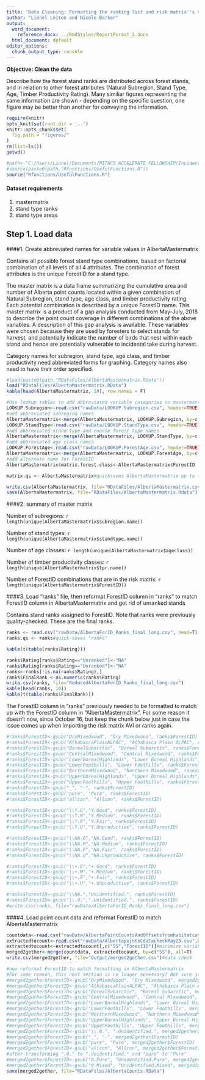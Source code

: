 ---
title: 'Data Cleaning: Formatting the ranking list and risk matrix''s variables'
author: "Lionel Leston and Nicole Barker"
output:
  word_document:
    reference_docx: ../RmdStyles/ReportFormat_1.docx
  html_document: default
editor_options: 
  chunk_output_type: console
---

**Objective: Clean the data**

Describe how the forest stand ranks are distributed across forest stands, and in relation to other forest attributes (Natural Subregion, Stand Type, Age, Timber Productivity Rating). Many similiar figures representing the same information are shown - depending on the specific question, one figure may be better than another for conveying the information. 


``` {r setup, echo=F, message=F, warning=F}
require(knitr)
opts_knit$set(root.dir = '..')
knitr::opts_chunk$set(
  fig.path = "figures/"
)
rm(list=ls())
getwd()
```

``` {r}
#path<-"C:/Users/Lionel/Documents/MITACS ACCELERATE FELLOWSHIP/Incidental Take Risk Ranking Matrix for Westfraser/Git Repository/My Repos/BC_Risk_Matrix/"
#source(paste0(path,"Rfunctions/UsefulFunctions.R"))
source("Rfunctions/UsefulFunctions.R")
```

#### Dataset requirements

1. mastermatrix
2. stand type ranks
3. stand type areas

## Step 1. Load data

####1. Create abbreviated names for variable values in AlbertaMastermatrix

Contains all possible forest stand type combinations, based on factorial combination of all levels of all 4 attributes. The combination of forest attributes is the unique ForestID for a stand type.

The master matrix is a data frame summarizing the cumulative area and number of Alberta point counts located within a given combination of Natural Subregion, stand type, age class, and timber productivity rating. Each potential combination is described by a unique ForestID name. This master matrix is a product of a gap analysis conducted from May-July, 2018 to describe the point count coverage in different combinations of the above variables. A description of this gap analysis is available. These variables were chosen because they are used by foresters to select stands for harvest, and potentially indicate the number of birds that nest within each stand and hence are potentially vulnerable to incidental take during harvest.

Category names for subregion, stand type, age class, and timber productivity need abbreviated forms for graphing. Category names also need to have their order specified.

```{r load.matrixTemplate, echo=T, eval=T}
#load(paste0(path,"RDataFiles/AlbertaMastermatrix.RData"))
load("RDataFiles/AlbertaMastermatrix.RData")
kable(head(AlbertaMastermatrix, 10), row.names = F)

#Use lookup tables to add abbreviated variable categories to mastermatrix
LOOKUP.Subregion<-read.csv("rawData/LOOKUP.Subregion.csv", header=TRUE)
#add abbreviated subregion names
AlbertaMastermatrix<-merge(AlbertaMastermatrix, LOOKUP.Subregion, by=c("subregion.name"), all.x=T)
LOOKUP.StandType<-read.csv("rawData/LOOKUP.StandType.csv", header=TRUE)
#add abbreviated stand type and coarse forest type names
AlbertaMastermatrix<-merge(AlbertaMastermatrix, LOOKUP.StandType, by=c("standtype.name"), all.x=T)
#add abbreviated age class names
LOOKUP.ForestAge<-read.csv("rawData/LOOKUP.ForestAge.csv", header=TRUE)
AlbertaMastermatrix<-merge(AlbertaMastermatrix, LOOKUP.ForestAge, by=c("ageclass"), all.x=T)
#add alternate name for ForestID
AlbertaMastermatrix$matrix.forest.class<-AlbertaMastermatrix$ForestID

matrix.qs <- AlbertaMastermatrix#quicksaves AlbertaMastermatrix up to this point

write.csv(AlbertaMastermatrix, file="RDataFiles/AlbertaMastermatrix.csv")
save(AlbertaMastermatrix, file="RDataFiles/AlbertaMastermatrix.Rdata")
```

####2. summary of master matrix

Number of subregions: `r length(unique(AlbertaMastermatrix$subregion.name))`

Number of stand types: `r length(unique(AlbertaMastermatrix$standtype.name))`

Number of age classes: `r length(unique(AlbertaMastermatrix$ageclass))`

Number of timber productivity classes: `r length(unique(AlbertaMastermatrix$tpr.name))`

Number of ForestID combinations that are in the risk matrix: `r length(unique(AlbertaMastermatrix$ForestID))`

####3. Load "ranks" file, then reformat ForestID column in "ranks" to match ForestID column in AlbertaMastermatrix and get rid of unranked stands

Contains stand ranks assigned to ForestID. Note that ranks were previously quality-checked. These are the final ranks. 

``` {r}
ranks <- read.csv("rawData/AlbertaForID_Ranks_final_long.csv", head=T)
ranks.qs <- ranks#quick-saves "ranks"

kable(t(table(ranks$Rating)))
```


``` {r}
ranks$Rating[ranks$Rating=="Unranked"]<-"NA"
ranks$Rating[ranks$Rating=="Unranked"]<-"NA"
ranks<-ranks[!is.na(ranks$Rating),]
ranks$FinalRank <-as.numeric(ranks$Rating) 
write.csv(ranks, file="ReducedAlbertaForID_Ranks_final_long.csv")
kable(head(ranks, 10))
kable(t(table(ranks$FinalRank)))
```

The ForestID column in "ranks" previously needed to be formatted to match up with the ForestID column in "AlbertaMastermatrix". For some reason it doesn't now, since October 16, but keep the chunk below just in case the issue comes up when importing the risk matrix AVI or ranks again.

``` {r}
#ranks$ForestID<-gsub("DryMixedwood", "Dry Mixedwood", ranks$ForestID)
#ranks$ForestID<-gsub("AthabascaPlainALPAC", "Athabasca Plain ALPAC", ranks$ForestID)
#ranks$ForestID<-gsub("BorealSubarctic", "Boreal Subarctic", ranks$ForestID)
#ranks$ForestID<-gsub("CentralMixedwood", "Central Mixedwood", ranks$ForestID)
#ranks$ForestID<-gsub("LowerBorealHighlands", "Lower Boreal Highlands", ranks$ForestID)
#ranks$ForestID<-gsub("LowerFoothills", "Lower Foothills", ranks$ForestID)
#ranks$ForestID<-gsub("NorthernMixedwood", "Northern Mixedwood", ranks$ForestID)
#ranks$ForestID<-gsub("UpperBorealHighlands", "Upper Boreal Highlands", ranks$ForestID)
#ranks$ForestID<-gsub("UpperFoothills", "Upper Foothills", ranks$ForestID)
#ranks$ForestID<-gsub("_", "-", ranks$ForestID)
#ranks$ForestID<-gsub("pure", "Pure", ranks$ForestID)
#ranks$ForestID<-gsub("allcon", "Allcon", ranks$ForestID)

#ranks$ForestID<-gsub("\\Y.G","Y.Good", ranks$ForestID)
#ranks$ForestID<-gsub("\\Y.M","Y.Medium", ranks$ForestID)
#ranks$ForestID<-gsub("\\Y.F","Y.Fair", ranks$ForestID)
#ranks$ForestID<-gsub("\\Y.U","Y.Unproductive", ranks$ForestID)

#ranks$ForestID<-gsub("\\NA.G","NA.Good", ranks$ForestID)
#ranks$ForestID<-gsub("\\NA.M","NA.Medium", ranks$ForestID)
#ranks$ForestID<-gsub("\\NA.F","NA.Fair", ranks$ForestID)
#ranks$ForestID<-gsub("\\NA.U","NA.Unproductive", ranks$ForestID)

#ranks$ForestID<-gsub("\\+.G","+.Good", ranks$ForestID)
#ranks$ForestID<-gsub("\\+.M","+.Medium", ranks$ForestID)
#ranks$ForestID<-gsub("\\+.F","+.Fair", ranks$ForestID)
#ranks$ForestID<-gsub("\\+.U","+.Unproductive", ranks$ForestID)

#ranks$ForestID<-gsub("\\NA.","Unidentified.", ranks$ForestID)
#ranks$ForestID<-gsub("\\.0.",".Unidentified.", ranks$ForestID)
#write.csv(ranks, file="rawData/AlbertaForID_Ranks_final_long.csv")

```

####4. Load point count data and reformat ForestID to match AlbertaMastermatrix

```{r merge.pointcountloc.data, echo=T, eval=T}
countdata<-read.csv("rawData/AlbertaPointCountsAndOffsetsfromhabitatcategoriesAug16.csv",header=T)#counts of individual species, offsets for individual species, habitat, footprint data per PKEY and SS (as of Aug.16, 2018)
extractedtocount<-read.csv("rawData/AlbertapointsCdatacheckMay23.csv",header=T)#ForestID data extracted to SS back in May 2018
extractedtocount<-extractedtocount[,c("SS","ForestID")]#minimize variables from "extractedtocount" that we merge with "countdata"
merged2gether<-merge(countdata, extractedtocount, by=c("SS"), all=T)
write.csv(merged2gether, file="Output/merged2gether.csv")#data check

#now reformat ForestID to match formatting in AlbertaMastermatrix
#For some reason, this next section is no longer necessary? Not sure it ever was.
#merged2gether$ForestID<-gsub("DryMixedwood", "Dry Mixedwood", merged2gether$ForestID)
#merged2gether$ForestID<-gsub("AthabascaPlainALPAC", "Athabasca Plain ALPAC", merged2gether$ForestID)
#merged2gether$ForestID<-gsub("BorealSubarctic", "Boreal Subarctic", merged2gether$ForestID)
#merged2gether$ForestID<-gsub("CentralMixedwood", "Central Mixedwood", merged2gether$ForestID)
#merged2gether$ForestID<-gsub("LowerBorealHighlands", "Lower Boreal Highlands", merged2gether$ForestID)
#merged2gether$ForestID<-gsub("LowerFoothills", "Lower Foothills", merged2gether$ForestID)
#merged2gether$ForestID<-gsub("NorthernMixedwood", "Northern Mixedwood", merged2gether$ForestID)
#merged2gether$ForestID<-gsub("UpperBorealHighlands", "Upper Boreal Highlands", merged2gether$ForestID)
#merged2gether$ForestID<-gsub("UpperFoothills", "Upper Foothills", merged2gether$ForestID)
#merged2gether$ForestID<-gsub("\\.0.", ".Unidentified.", merged2gether$ForestID)
#merged2gether$ForestID<-gsub("_", "-", merged2gether$ForestID)
#merged2gether$ForestID<-gsub("pure", "Pure", merged2gether$ForestID)
#merged2gether$ForestID<-gsub("allcon", "Allcon", merged2gether$ForestID)
#after transforming ".0." to ".Unidentified." and "pure" to "Pure"
#merged2gether$ForestID<-gsub("0.Pure", "Unidentified.Pure", merged2gether$ForestID, fixed=T)
#merged2gether$ForestID<-gsub("0.Mixed", "Unidentified.Mixed", merged2gether$ForestID, fixed=T)
save(merged2gether, file="RDataFiles/AlbertaCounts.RData")

```
